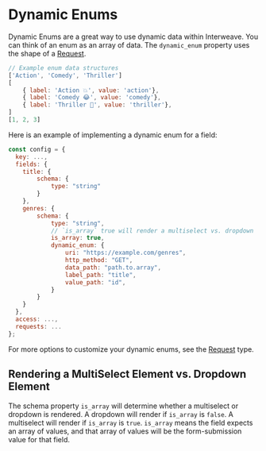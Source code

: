 
# Dynamic Enums

Dynamic Enums are a great way to use dynamic data within Interweave. You can think of an enum as an array of data. The `dynamic_enum` property uses the shape of a [Request](/types/request).

```js
// Example enum data structures
['Action', 'Comedy', 'Thriller']
[
    { label: 'Action 💥', value: 'action'},
    { label: 'Comedy 😂', value: 'comedy'},
    { label: 'Thriller 👺', value: 'thriller'},
]
[1, 2, 3]
```

Here is an example of implementing a dynamic enum for a field:

```js {14-20}
const config = {
  key: ...,
  fields: {
    title: {
        schema: {
            type: "string"
        }
    },
    genres: {
        schema: {
            type: "string",
            // `is_array` true will render a multiselect vs. dropdown
            is_array: true,
            dynamic_enum: {
                uri: "https://example.com/genres",
                http_method: "GET",
                data_path: "path.to.array",
                label_path: "title",
                value_path: "id",
            }
        }
    }
  },
  access: ...,
  requests: ...
};
```

<Callout type="info">For more options to customize your dynamic enums, see the [Request](/types/request) type.</Callout>

## Rendering a MultiSelect Element vs. Dropdown Element

The schema property `is_array` will determine whether a multiselect or dropdown is rendered. A dropdown will render if `is_array` is `false`. A multiselect will render if `is_array` is `true`. `is_array` means the field expects an array of values, and that array of values will be the form-submission value for that field.
